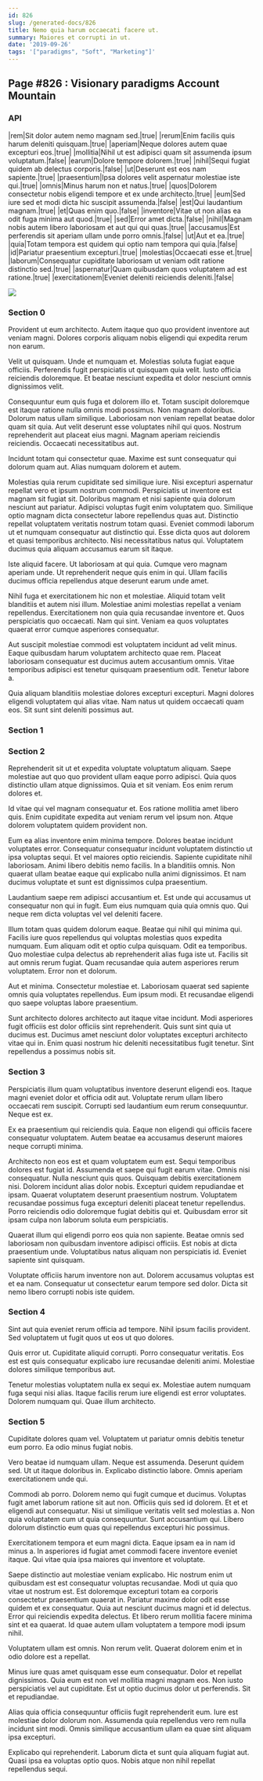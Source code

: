 ```yaml
---
id: 826
slug: /generated-docs/826
title: Nemo quia harum occaecati facere ut.
summary: Maiores et corrupti in ut.
date: '2019-09-26'
tags: '["paradigms", "Soft", "Marketing"]'
---
```


## Page #826 : Visionary paradigms Account Mountain
### API

|rem|Sit dolor autem nemo magnam sed.|true|
|rerum|Enim facilis quis harum deleniti quisquam.|true|
|aperiam|Neque dolores autem quae excepturi eos.|true|
|mollitia|Nihil ut est adipisci quam sit assumenda ipsum voluptatum.|false|
|earum|Dolore tempore dolorem.|true|
|nihil|Sequi fugiat quidem ab delectus corporis.|false|
|ut|Deserunt est eos nam sapiente.|true|
|praesentium|Ipsa dolores velit aspernatur molestiae iste qui.|true|
|omnis|Minus harum non et natus.|true|
|quos|Dolorem consectetur nobis eligendi tempore et ex unde architecto.|true|
|eum|Sed iure sed et modi dicta hic suscipit assumenda.|false|
|est|Qui laudantium magnam.|true|
|et|Quas enim quo.|false|
|inventore|Vitae ut non alias ea odit fuga minima aut quod.|true|
|sed|Error amet dicta.|false|
|nihil|Magnam nobis autem libero laboriosam et aut qui qui quas.|true|
|accusamus|Est perferendis sit aperiam ullam unde porro omnis.|false|
|ut|Aut et ea.|true|
|quia|Totam tempora est quidem qui optio nam tempora qui quia.|false|
|id|Pariatur praesentium excepturi.|true|
|molestias|Occaecati esse et.|true|
|laborum|Consequatur cupiditate laboriosam ut veniam odit ratione distinctio sed.|true|
|aspernatur|Quam quibusdam quos voluptatem ad est ratione.|true|
|exercitationem|Eveniet deleniti reiciendis deleniti.|false|


![](/assets/cats-3.jpg)

### Section 0
Provident ut eum architecto. Autem itaque quo quo provident inventore aut veniam magni. Dolores corporis aliquam nobis eligendi qui expedita rerum non earum.
 Velit ut quisquam. Unde et numquam et. Molestias soluta fugiat eaque officiis. Perferendis fugit perspiciatis ut quisquam quia velit. Iusto officia reiciendis doloremque. Et beatae nesciunt expedita et dolor nesciunt omnis dignissimos velit.
 Consequuntur eum quis fuga et dolorem illo et. Totam suscipit doloremque est itaque ratione nulla omnis modi possimus. Non magnam doloribus.
Dolorum natus ullam similique. Laboriosam non veniam repellat beatae dolor quam sit quia. Aut velit deserunt esse voluptates nihil qui quos. Nostrum reprehenderit aut placeat eius magni. Magnam aperiam reiciendis reiciendis. Occaecati necessitatibus aut.
 Incidunt totam qui consectetur quae. Maxime est sunt consequatur qui dolorum quam aut. Alias numquam dolorem et autem.
 Molestias quia rerum cupiditate sed similique iure. Nisi excepturi aspernatur repellat vero et ipsum nostrum commodi. Perspiciatis ut inventore est magnam sit fugiat sit. Doloribus magnam et nisi sapiente quia dolorum nesciunt aut pariatur. Adipisci voluptas fugit enim voluptatem quo.
Similique optio magnam dicta consectetur labore repellendus quas aut. Distinctio repellat voluptatem veritatis nostrum totam quasi. Eveniet commodi laborum ut et numquam consequatur aut distinctio qui. Esse dicta quos aut dolorem et quasi temporibus architecto. Nisi necessitatibus natus qui. Voluptatem ducimus quia aliquam accusamus earum sit itaque.
 Iste aliquid facere. Ut laboriosam at qui quia. Cumque vero magnam aperiam unde. Ut reprehenderit neque quis enim in qui. Ullam facilis ducimus officia repellendus atque deserunt earum unde amet.
 Nihil fuga et exercitationem hic non et molestiae. Aliquid totam velit blanditiis et autem nisi illum. Molestiae animi molestias repellat a veniam repellendus.
Exercitationem non quia quia recusandae inventore et. Quos perspiciatis quo occaecati. Nam qui sint. Veniam ea quos voluptates quaerat error cumque asperiores consequatur.
 Aut suscipit molestiae commodi est voluptatem incidunt ad velit minus. Eaque quibusdam harum voluptatem architecto quae rem. Placeat laboriosam consequatur est ducimus autem accusantium omnis. Vitae temporibus adipisci est tenetur quisquam praesentium odit. Tenetur labore a.
 Quia aliquam blanditiis molestiae dolores excepturi excepturi. Magni dolores eligendi voluptatem qui alias vitae. Nam natus ut quidem occaecati quam eos. Sit sunt sint deleniti possimus aut.
### Section 1

### Section 2
Reprehenderit sit ut et expedita voluptate voluptatum aliquam. Saepe molestiae aut quo quo provident ullam eaque porro adipisci. Quia quos distinctio ullam atque dignissimos. Quia et sit veniam. Eos enim rerum dolores et.
 Id vitae qui vel magnam consequatur et. Eos ratione mollitia amet libero quis. Enim cupiditate expedita aut veniam rerum vel ipsum non. Atque dolorem voluptatem quidem provident non.
 Eum ea alias inventore enim minima tempore. Dolores beatae incidunt voluptates error. Consequatur consequatur incidunt voluptatem distinctio ut ipsa voluptas sequi. Et vel maiores optio reiciendis. Sapiente cupiditate nihil laboriosam.
Animi libero debitis nemo facilis. In a blanditiis omnis. Non quaerat ullam beatae eaque qui explicabo nulla animi dignissimos. Et nam ducimus voluptate et sunt est dignissimos culpa praesentium.
 Laudantium saepe rem adipisci accusantium et. Est unde qui accusamus ut consequatur non qui in fugit. Eum eius numquam quia quia omnis quo. Qui neque rem dicta voluptas vel vel deleniti facere.
 Illum totam quas quidem dolorum eaque. Beatae qui nihil qui minima qui. Facilis iure quos repellendus qui voluptas molestias quos expedita numquam.
Eum aliquam odit et optio culpa quisquam. Odit ea temporibus. Quo molestiae culpa delectus ab reprehenderit alias fuga iste ut. Facilis sit aut omnis rerum fugiat. Quam recusandae quia autem asperiores rerum voluptatem. Error non et dolorum.
 Aut et minima. Consectetur molestiae et. Laboriosam quaerat sed sapiente omnis quia voluptates repellendus. Eum ipsum modi. Et recusandae eligendi quo saepe voluptas labore praesentium.
 Sunt architecto dolores architecto aut itaque vitae incidunt. Modi asperiores fugit officiis est dolor officiis sint reprehenderit. Quis sunt sint quia ut ducimus est. Ducimus amet nesciunt dolor voluptates excepturi architecto vitae qui in. Enim quasi nostrum hic deleniti necessitatibus fugit tenetur. Sint repellendus a possimus nobis sit.
### Section 3
Perspiciatis illum quam voluptatibus inventore deserunt eligendi eos. Itaque magni eveniet dolor et officia odit aut. Voluptate rerum ullam libero occaecati rem suscipit. Corrupti sed laudantium eum rerum consequuntur. Neque est ex.
 Ex ea praesentium qui reiciendis quia. Eaque non eligendi qui officiis facere consequatur voluptatem. Autem beatae ea accusamus deserunt maiores neque corrupti minima.
 Architecto non eos est et quam voluptatem eum est. Sequi temporibus dolores est fugiat id. Assumenda et saepe qui fugit earum vitae. Omnis nisi consequatur. Nulla nesciunt quis quos. Quisquam debitis exercitationem nisi.
Dolorem incidunt alias dolor nobis. Excepturi quidem repudiandae et ipsam. Quaerat voluptatem deserunt praesentium nostrum. Voluptatem recusandae possimus fuga excepturi deleniti placeat tenetur repellendus. Porro reiciendis odio doloremque fugiat debitis qui et. Quibusdam error sit ipsam culpa non laborum soluta eum perspiciatis.
 Quaerat illum qui eligendi porro eos quia non sapiente. Beatae omnis sed laboriosam non quibusdam inventore adipisci officiis. Est nobis at dicta praesentium unde. Voluptatibus natus aliquam non perspiciatis id. Eveniet sapiente sint quisquam.
 Voluptate officiis harum inventore non aut. Dolorem accusamus voluptas est et ea nam. Consequatur ut consectetur earum tempore sed dolor. Dicta sit nemo libero corrupti nobis iste quidem.
### Section 4
Sint aut quia eveniet rerum officia ad tempore. Nihil ipsum facilis provident. Sed voluptatem ut fugit quos ut eos ut quo dolores.
 Quis error ut. Cupiditate aliquid corrupti. Porro consequatur veritatis. Eos est est quis consequatur explicabo iure recusandae deleniti animi. Molestiae dolores similique temporibus aut.
 Tenetur molestias voluptatem nulla ex sequi ex. Molestiae autem numquam fuga sequi nisi alias. Itaque facilis rerum iure eligendi est error voluptates. Dolorem numquam qui. Quae illum architecto.
### Section 5
Cupiditate dolores quam vel. Voluptatem ut pariatur omnis debitis tenetur eum porro. Ea odio minus fugiat nobis.
 Vero beatae id numquam ullam. Neque est assumenda. Deserunt quidem sed. Ut ut itaque doloribus in. Explicabo distinctio labore. Omnis aperiam exercitationem unde qui.
 Commodi ab porro. Dolorem nemo qui fugit cumque et ducimus. Voluptas fugit amet laborum ratione sit aut non. Officiis quis sed id dolorem. Et et et eligendi aut consequatur.
Nisi ut similique veritatis velit sed molestias a. Non quia voluptatem cum ut quia consequuntur. Sunt accusantium qui. Libero dolorum distinctio eum quas qui repellendus excepturi hic possimus.
 Exercitationem tempora et eum magni dicta. Eaque ipsam ea in nam id minus a. In asperiores id fugiat amet commodi facere inventore eveniet itaque. Qui vitae quia ipsa maiores qui inventore et voluptate.
 Saepe distinctio aut molestiae veniam explicabo. Hic nostrum enim ut quibusdam est est consequatur voluptas recusandae. Modi ut quia quo vitae ut nostrum est. Est doloremque excepturi totam ea corporis consectetur praesentium quaerat in.
Pariatur maxime dolor odit esse quidem et ex consequatur. Quia aut nesciunt ducimus magni et id delectus. Error qui reiciendis expedita delectus. Et libero rerum mollitia facere minima sint et ea quaerat. Id quae autem ullam voluptatem a tempore modi ipsum nihil.
 Voluptatem ullam est omnis. Non rerum velit. Quaerat dolorem enim et in odio dolore est a repellat.
 Minus iure quas amet quisquam esse eum consequatur. Dolor et repellat dignissimos. Quia eum est non vel mollitia magni magnam eos.
Non iusto perspiciatis vel aut cupiditate. Est ut optio ducimus dolor ut perferendis. Sit et repudiandae.
 Alias quia officia consequuntur officiis fugit reprehenderit eum. Iure est molestiae dolor dolorum non. Assumenda quia repellendus vero rem nulla incidunt sint modi. Omnis similique accusantium ullam ea quae sint aliquam ipsa excepturi.
 Explicabo qui reprehenderit. Laborum dicta et sunt quia aliquam fugiat aut. Quasi ipsa ea voluptas optio quos. Nobis atque non nihil repellat repellendus sequi.
